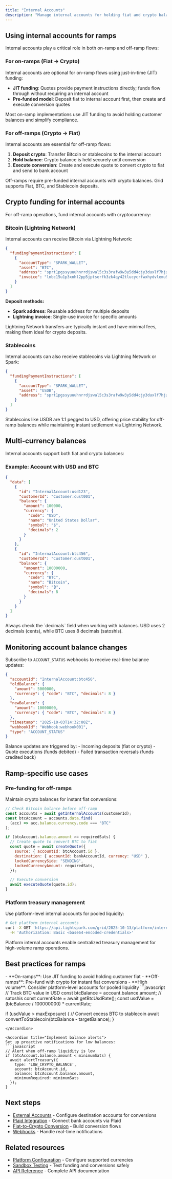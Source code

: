```yaml
---
title: "Internal Accounts"
description: "Manage internal accounts for holding fiat and crypto balances for ramp operations"
---
```



<InternalAccountsContent />

## Using internal accounts for ramps

Internal accounts play a critical role in both on-ramp and off-ramp flows:

### For on-ramps (Fiat → Crypto)

Internal accounts are optional for on-ramp flows using just-in-time (JIT) funding:

- **JIT funding**: Quotes provide payment instructions directly; funds flow through without requiring an internal account
- **Pre-funded model**: Deposit fiat to internal account first, then create and execute conversion quotes

<Tip>
  Most on-ramp implementations use JIT funding to avoid holding customer
  balances and simplify compliance.
</Tip>

### For off-ramps (Crypto → Fiat)

Internal accounts are essential for off-ramp flows:

1. **Deposit crypto**: Transfer Bitcoin or stablecoins to the internal account
2. **Hold balance**: Crypto balance is held securely until conversion
3. **Execute conversion**: Create and execute quote to convert crypto to fiat and send to bank account

<Info>
  Off-ramps require pre-funded internal accounts with crypto balances. Grid
  supports Fiat, BTC, and Stablecoin deposits.
</Info>

## Crypto funding for internal accounts

For off-ramp operations, fund internal accounts with cryptocurrency:

### Bitcoin (Lightning Network)

Internal accounts can receive Bitcoin via Lightning Network:

```json
{
  "fundingPaymentInstructions": [
    {
      "accountType": "SPARK_WALLET",
      "asset": "BTC",
      "address": "sprt1pgssyuuuhnrrdjswal5c3s3rafw9w3y5dd4cjy3duxlf7hjzkp0rqx6dj6mrhu",
      "invoice": "lnbc15u1p3xnhl2pp5jptserfk3zk4qy42tlucycrfwxhydvlemu9pqr93tuzlv9cc7g3s..."
    }
  ]
}
```

**Deposit methods:**

- **Spark address**: Reusable address for multiple deposits
- **Lightning invoice**: Single-use invoice for specific amounts

<Note>
  Lightning Network transfers are typically instant and have minimal fees,
  making them ideal for crypto deposits.
</Note>

### Stablecoins

Internal accounts can also receive stablecoins via Lightning Network or Spark:

```json
{
  "fundingPaymentInstructions": [
    {
      "accountType": "SPARK_WALLET",
      "asset": "USDB",
      "address": "sprt1pgssyuuuhnrrdjswal5c3s3rafw9w3y5dd4cjy3duxlf7hjzkp0rqx6dj6mrhu"
    }
  ]
}
```

<Tip>
  Stablecoins like USDB are 1:1 pegged to USD, offering price stability for
  off-ramp balances while maintaining instant settlement via Lightning Network.
</Tip>

## Multi-currency balances

Internal accounts support both fiat and crypto balances:

### Example: Account with USD and BTC

```json
{
  "data": [
    {
      "id": "InternalAccount:usd123",
      "customerId": "Customer:cust001",
      "balance": {
        "amount": 100000,
        "currency": {
          "code": "USD",
          "name": "United States Dollar",
          "symbol": "$",
          "decimals": 2
        }
      }
    },
    {
      "id": "InternalAccount:btc456",
      "customerId": "Customer:cust001",
      "balance": {
        "amount": 10000000,
        "currency": {
          "code": "BTC",
          "name": "Bitcoin",
          "symbol": "₿",
          "decimals": 8
        }
      }
    }
  ]
}
```

<Warning>
  Always check the `decimals` field when working with balances. USD uses 2
  decimals (cents), while BTC uses 8 decimals (satoshis).
</Warning>

## Monitoring account balance changes

Subscribe to `ACCOUNT_STATUS` webhooks to receive real-time balance updates:

```json
{
  "accountId": "InternalAccount:btc456",
  "oldBalance": {
    "amount": 5000000,
    "currency": { "code": "BTC", "decimals": 8 }
  },
  "newBalance": {
    "amount": 10000000,
    "currency": { "code": "BTC", "decimals": 8 }
  },
  "timestamp": "2025-10-03T14:32:00Z",
  "webhookId": "Webhook:webhook001",
  "type": "ACCOUNT_STATUS"
}
```

<Check>
  Balance updates are triggered by: - Incoming deposits (fiat or crypto) - Quote
  executions (funds debited) - Failed transaction reversals (funds credited
  back)
</Check>

## Ramp-specific use cases

### Pre-funding for off-ramps

Maintain crypto balances for instant fiat conversions:

```javascript
// Check Bitcoin balance before off-ramp
const accounts = await getInternalAccounts(customerId);
const btcAccount = accounts.data.find(
  (acc) => acc.balance.currency.code === "BTC"
);

if (btcAccount.balance.amount >= requiredSats) {
  // Create quote to convert BTC to fiat
  const quote = await createQuote({
    source: { accountId: btcAccount.id },
    destination: { accountId: bankAccountId, currency: "USD" },
    lockedCurrencySide: "SENDING",
    lockedCurrencyAmount: requiredSats,
  });

  // Execute conversion
  await executeQuote(quote.id);
}
```

### Platform treasury management

Use platform-level internal accounts for pooled liquidity:

```bash
# Get platform internal accounts
curl -X GET 'https://api.lightspark.com/grid/2025-10-13/platform/internal-accounts?currency=BTC' \
  -H 'Authorization: Basic <base64-encoded-credentials>'
```

<Info>
  Platform internal accounts enable centralized treasury management for
  high-volume ramp operations.
</Info>

## Best practices for ramps

<AccordionGroup>
<Accordion title="Choose the right funding model">
- **On-ramps**: Use JIT funding to avoid holding customer fiat
- **Off-ramps**: Pre-fund with crypto for instant fiat conversions
- **High volume**: Consider platform-level accounts for pooled liquidity
</Accordion>

<Accordion title="Monitor crypto price exposure">
```javascript
// Track BTC value in USD
const btcBalance = account.balance.amount; // satoshis
const currentRate = await getBtcUsdRate();
const usdValue = (btcBalance / 100000000) * currentRate;

if (usdValue > maxExposure) {
// Convert excess BTC to stablecoin
await convertToStablecoin(btcBalance - targetBalance);
}

````
</Accordion>

<Accordion title="Implement balance alerts">
Set up proactive notifications for low balances:
```javascript
// Alert when off-ramp liquidity is low
if (btcAccount.balance.amount < minimumSats) {
  await alertTreasury({
    type: 'LOW_CRYPTO_BALANCE',
    account: btcAccount.id,
    balance: btcAccount.balance.amount,
    minimumRequired: minimumSats
  });
}
````

</Accordion>
</AccordionGroup>

## Next steps

- [External Accounts](/ramps/accounts/external-accounts) - Configure destination accounts for conversions
- [Plaid Integration](/ramps/accounts/plaid) - Connect bank accounts via Plaid
- [Fiat-to-Crypto Conversion](/ramps/conversion-flows/fiat-crypto-conversion) - Build conversion flows
- [Webhooks](/ramps/platform-tools/webhooks) - Handle real-time notifications

## Related resources

- [Platform Configuration](/ramps/onboarding/platform-configuration) - Configure supported currencies
- [Sandbox Testing](/ramps/platform-tools/sandbox-testing) - Test funding and conversions safely
- [API Reference](/api-reference) - Complete API documentation
